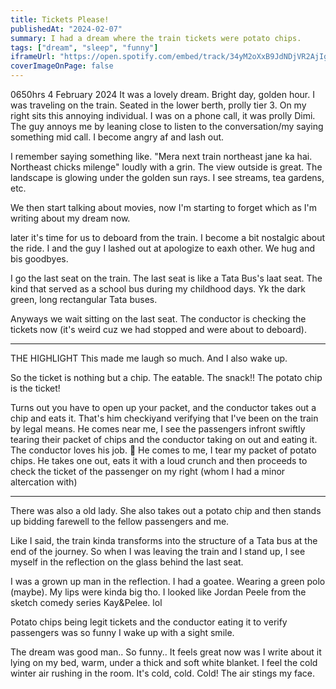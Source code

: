 ```yaml
---
title: Tickets Please!
publishedAt: "2024-02-07"
summary: I had a dream where the train tickets were potato chips.
tags: ["dream", "sleep", "funny"]
iframeUrl: "https://open.spotify.com/embed/track/34yM2oXxB9JdNDjVR2AjIg?utm_source=generator"
coverImageOnPage: false
---
```



0650hrs 4 February 2024 It was a lovely dream. Bright day, golden hour. I was traveling
on the train. Seated in the lower berth, prolly tier 3. On my right sits this annoying
individual. I was on a phone call, it was prolly Dimi. The guy annoys me by leaning
close to listen to the conversation/my saying something mid call. I become angry
af and lash out.

I remember saying something like. "Mera next train northeast jane ka hai. Northeast chicks milenge" loudly with a grin.
The view outside is great. The landscape is glowing under the golden sun rays. I see streams, tea gardens, etc.

We then start talking about movies, now I'm starting to forget which as I'm writing about my dream now.

later it's time for us to deboard from the train. I become a bit nostalgic about the ride. I and the guy I lashed out at apologize to eaxh other. We hug and bis goodbyes.

I go the last seat on the train. The last seat is like a Tata Bus's laat seat. The kind that served as a school bus during my childhood days. Yk the dark green, long rectangular Tata buses.

Anyways we wait sitting on the last seat. The conductor is checking the tickets now (it's weird cuz we had stopped and were about to deboard).

---

THE HIGHLIGHT
This made me laugh so much. And I also wake up.

So the ticket is nothing but a chip. The eatable. The snack!! The potato chip is the ticket!

Turns out you have to open up your packet, and the conductor takes out a chip and eats it. That's him checkiyand verifying that I've been on the train by legal means.
He comes near me, I see the passengers infront swiftly tearing their packet of chips and the conductor taking on out and eating it. The conductor loves his job. 🤣
He comes to me, I tear my packet of potato chips. He takes one out, eats it with a loud crunch and then proceeds to check the ticket of the passenger on my right (whom I had a minor altercation with)

---

There was also a old lady. She also takes out a potato chip and then stands up bidding farewell to the fellow passengers and me.

Like I said, the train kinda transforms into the structure of a Tata bus at the end of the journey. So when I was leaving the train and I stand up, I see myself in the reflection on the glass behind the last seat.

I was a grown up man in the reflection. I had a goatee. Wearing a green polo (maybe). My lips were kinda big tho. I looked like Jordan Peele from the sketch comedy series Kay&Pelee. lol

Potato chips being legit tickets and the conductor eating it to verify passengers was so funny I wake up with a sight smile.

The dream was good man.. So funny.. It feels great now was I write about it lying on my bed, warm, under a thick and soft white blanket. I feel the cold winter air rushing in the room. It's cold, cold. Cold! The air stings my face.
